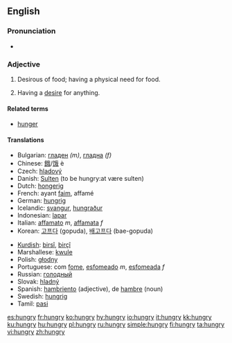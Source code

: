 ==English==

===Pronunciation===
* {{IPA|/hʌngɹiː/}}

===Adjective===
{{en-adj|hungri|er}}

# Desirous of food; having a physical need for food.
# {{figurative}} Having a [[desire]] for anything.

====Related terms====
*[[hunger]]

====Translations====
{{top}}
*Bulgarian: [[гладен]] ''(m)'', [[гладна]] ''(f)''
*Chinese: [[餓]]/[[饿]] è
*Czech: [[hladový]]
*Danish: [[Sulten]] (to be hungry:at være sulten)
*Dutch: [[hongerig]]
*French: ayant [[faim]], affamé
*German: [[hungrig]]
*Icelandic: [[svangur]], [[hungraður]]
*Indonesian: [[lapar]]
*Italian:  [[affamato]] ''m'', [[affamata]] ''f''
*Korean: [[고프다]] (gopuda), [[배고프다]] (bae-gopuda)
{{mid}}
*[[Kurdish]]: [[birsî]], [[birçî]]
*Marshallese: [[kwule]]
*Polish: [[głodny]]
*Portuguese: com [[fome]], [[esfomeado]] ''m'', [[esfomeada]] ''f''
*Russian: [[гoлoдный]]
*Slovak: [[hladný]]
*Spanish: [[hambriento]] (adjective), de [[hambre]] (noun)
*Swedish: [[hungrig]]
*Tamil: [[pasi]]

[[es:hungry]]
[[fr:hungry]]
[[ko:hungry]]
[[hy:hungry]]
[[io:hungry]]
[[it:hungry]]
[[kk:hungry]]
[[ku:hungry]]
[[hu:hungry]]
[[pl:hungry]]
[[ru:hungry]]
[[simple:hungry]]
[[fi:hungry]]
[[ta:hungry]]
[[vi:hungry]]
[[zh:hungry]]
